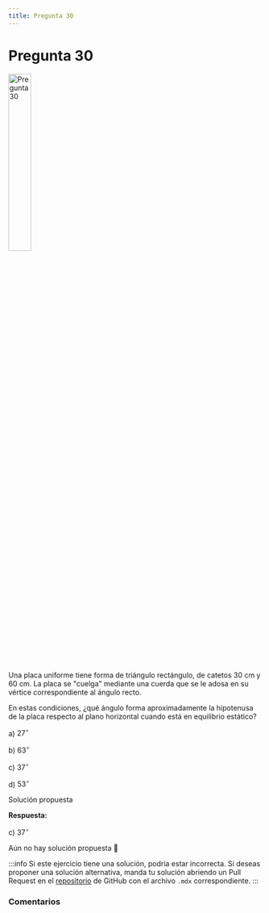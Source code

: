 ```yaml
---
title: Pregunta 30
---
```



# Pregunta 30

<Image
  src="science/dynamics/exercises/2016-2/p30/image.png"
  alt="Pregunta 30"
  width="30%"
/>

Una placa uniforme tiene forma de triángulo rectángulo, de catetos 30 cm y 60 cm. La placa se "cuelga" mediante una cuerda que se le adosa en su vértice correspondiente al ángulo recto.

En estas condiciones, ¿qué ángulo forma aproximadamente la hipotenusa de la placa respecto al plano horizontal cuando está en equilibrio estático?

a) $27^{\circ}$

b) $63^{\circ}$

c) $37^{\circ}$

d) $53^{\circ}$

<MDXDetails>
<summary>Solución propuesta</summary>

<div className="exercise">

**Respuesta:**

c) $37^{\circ}$

Aún no hay solución propuesta 🥲
</div>

:::info
Si este ejercicio tiene una solución, podría estar incorrecta. Si deseas proponer una solución alternativa, manda tu solución abriendo
un Pull Request en el [repositorio](https://github.com/crow-rojas/apuntes-fundamentals/pulls) de GitHub con el archivo
`.mdx` correspondiente.
:::

</MDXDetails>

### Comentarios

<Disqus
  url="https://crow-rojas.github.io/apuntes-fundamentals/docs/science/dynamics/exercises/2016-2/p30"
  identifier="docs/science/dynamics/exercises/2016-2/p30"
  title="2016-2 Dinámica - Pregunta 30"
/>

